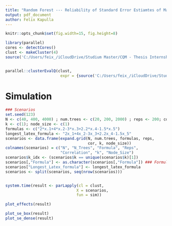 ```yaml
---
title: "Random Forest --- Reliability of Standard Error Estiamtes of Main and Low-Order Effects"
output: pdf_document
author: Felix Kapulla
---
```


```r
knitr::opts_chunk$set(fig.width=15, fig.height=8) 
```

```r
library(parallel)
cores <- detectCores()
clust <- makeCluster(4)
source('C:/Users/feix_/iCloudDrive/Studium Master/CQM - Thesis Internship/Thesis-VariableEffects/Reliability_SE_Estimates.R')


parallel::clusterEvalQ(clust,
                        expr = {source('C:/Users/feix_/iCloudDrive/Studium Master/CQM - Thesis Internship/Thesis-VariableEffects/Baseline_MultipleVariableInteraction.R')})
```


# Simulation  


```r
### Scenarios
set.seed(123)
N <- c(40, 400, 4000) ; num.trees <- c(20, 200, 2000) ; reps <- 200; cor <- c(0)
k <- c(1); node_size <- c(1)
formulas <- c("2*x.1+4*x.2-3*x.3+2.2*x.4-1.5*x.5")
longest_latex_formula <- "2x_1+4x_2-3x_3+2.2x_4-1.5x_5"
scenarios <- data.frame(expand.grid(N, num.trees, formulas, reps,
                                    cor, k, node_size))
colnames(scenarios) = c("N", "N_Trees", "Formula", "Reps",
                        "Correlation", "k", "Node_Size")
scenarios$k_idx <- (scenarios$k == unique(scenarios$k)[1])
scenarios[,"Formula"] <- as.character(scenarios[,"Formula"]) ### Formula became Factor
scenarios["Longest_Latex_formula"] <- longest_latex_formula
scenarios <- split(scenarios, seq(nrow(scenarios)))


system.time(result <- parLapply(cl = clust,
                               X = scenarios,
                               fun = sim))

```


```r

plot_effects(result)

plot_se_box(result)
plot_se_dense(result)
```

